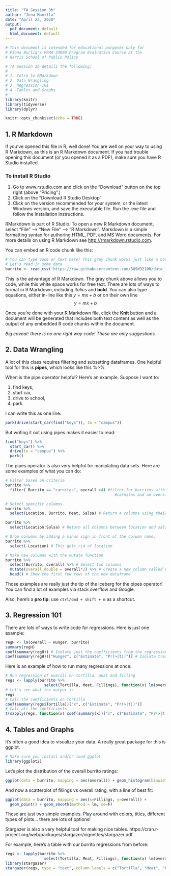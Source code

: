 ```yaml
---
title: "TA Session 3b"
author: "Jena Manilla"
date: "April 23, 2020"
output:
  pdf_document: default
  html_document: default
---
```


```r
# This document is intended for educational purposes only for
# Fiona Burlig's PPHA 34600 Program Evaluation Course at the
# Harris School of Public Policy

# TA Session 3b details the following:
#
# 1. Intro to RMarkdown
# 2. Data Wrangling
# 3. Regression 101
# 4. Tables and Graphs
#
library(knitr)
library(tidyverse)
library(dplyr)

knitr::opts_chunk$set(echo = TRUE)
```

## 1. R Markdown

If you've opened this file in R, well done! You are well on your way to using R Markdown, as this is an R Markdown document. If you had trouble opening this document (or you opened it as a PDF), make sure you have R Studio installed.  

### To install R Studio  

1. Go to www.rstudio.com and click on the "Download" button on the top right (above "Pricing".)  
2. Click on the "Download R Studio Desktop"  
3. Click on the version recommended for your system, or the latest Windows version, and save the executable file. Run the .exe file and follow the installation instructions.  

RMarkdown is part of R Studio. To open a new R Markdown document, select "File" --> "New File" --> "R Markdown". Markdown is a simple formatting syntax for authoring HTML, PDF, and MS Word documents. For more details on using R Markdown see <http://rmarkdown.rstudio.com>.

You can embed an R code chunk like this:

```r
# You can type code or text here! This gray chunk works just like a normal .R file
# Let's read in some data
burrito <- read_csv('https://raw.githubusercontent.com/BUSN32100/data_files/master/burrito.csv')
```
This is the advantage of R Markdown. The gray chunk above allows you to code, while this white space works for free text. There are lots of ways to format in R Markdown, including *italics* and **bold**. You can also type equations, either in-line like this $y = mx + b$ or on their own line
$$ y = mx + b $$

Once you're done with your R Markdown file, click the **Knit** button and a document will be generated that includes both text content as well as the output of any embedded R code chunks within the document. 
 
*Big caveat: there is no one right way code! These are only suggestions.*  

## 2. Data Wrangling  
A lot of this class requires filtering and subsetting dataframes. One helpful tool for this is **pipes**, which looks like this %>%     

When is the pipe operator helpful? Here's an example. Suppose I want to:  

 1. find keys, 
 2. start car, 
 3. drive to school, 
 4. park.  

I can write this as one line:
```r
park(drive(start_car(find("keys")), to = "campus"))
```

But writing it out using pipes makes it easier to read:
```r
find("keys") %>%
  start_car() %>%
  drive(to = "campus") %>%
  park()
```

The pipes operator is also very helpful for maniplating data sets. Here are some examples of what you can do:  
```r
# Filter based on criteria
burrito %>% 
  filter( Burrito == "carnitas", overall >4) #filter for burritos with 
                                                #carnitas and an overall rating > 4

# Select specific columns.
burrito %>% 
  select(Location, Burrito, Meat, Salsa) # Return 4 columns using their name

burrito %>% 
  select(Location:Salsa) # Return all columns between location and salsa

# Drop columns by adding a minus sign in front of the column name.
burrito %>% 
  select(-Location) # This gets rid of location

# Make new columns with the mutate function
burrito %>% 
  select(Burrito, overall) %>% # Select two columns
  mutate(overall_double = overall*2) %>% # Create a new column called overall_double
  head() # Show the first few rows of the new dataframe

```
Those examples are really just the tip of the iceberg for the pipes operator! You can find a lot of examples via stack overflow and Google.    

Also, here's a **pro tip**: use `ctrl/cmd + shift + m` as a shortcut.  

## 3. Regression 101  

There are lots of ways to write code for regressions. Here is just one example: 
```r
regH <- lm(overall ~ Hunger, burrito)
summary(regH)
coef(summary(regH)) # Isolate just the coefficients from the regression
coef(summary(regH))["Hunger", c("Estimate", "Pr(>|t|)")] # Isolate treatment effect

```

Here is an example of how to run many regressions at once: 
```r
# Run regression of overall on tortilla, meat and filling
regs <- lapply(burrito %>% 
                 select(Tortilla, Meat, Fillings), function(x) lm(overall ~ x, burrito))
# Let's see what the output is
regs
# Call the coefficients on Tortilla
coef(summary(regs$Tortilla))["x", c("Estimate", "Pr(>|t|)")]
# Call all the coefficients
t(sapply(regs, function(x) coef(summary(x))["x", c("Estimate", "Pr(>|t|)")]))

```



## 4. Tables and Graphs

It's often a good idea to visualize your data. A really great package for this is ggplot.
```r
# Make sure you install and/or load ggplot
library(ggplot2)

```

Let's plot the distribution of the overall burrito ratings:
```r
ggplot(data = burrito, mapping = aes(overall)) + geom_histogram(binwidth = .1)

```

And now a scatterplot of fillings vs overall rating, with a line of best fit:
```r
ggplot(data = burrito, mapping = aes(x=Fillings, y=overall)) + 
  geom_point() + geom_smooth(method = lm, se=F)
```

These are just two simple examples. Play around with colors, titles, different types of plots... there are lots of options!  
  
\newpage  

Stargazer is also a very helpful tool for making nice tables. https://cran.r-project.org/web/packages/stargazer/vignettes/stargazer.pdf  

For example, here's a table with our burrito regressions from before:
```r
regs <- lapply(burrito %>% 
                 select(Tortilla, Meat, Fillings), function(x) lm(overall ~ x, burrito))
library(stargazer)
stargazer(regs, type = "text", column.labels = c("Tortilla", "Meat", "Filling"))

```

